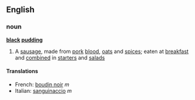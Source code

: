 ==English==
===noun===
{{wikipedia}}
'''[[black]] [[pudding]]'''
#A [[sausage]], made from [[pork]] [[blood]], [[oats]] and [[spice]]s; eaten at [[breakfast]] and [[combined]] in [[starter]]s and [[salad]]s

====Translations====
*French: [[boudin noir]] ''m''
*Italian: [[sanguinaccio]] ''m''